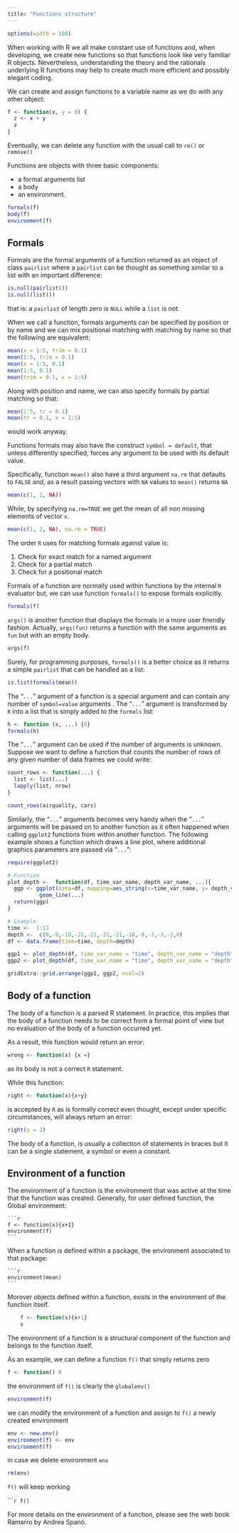 ```yaml
---
title: "Functions structure"
---
```



```r
options(width = 108)
```


When working with R we all make constant use of functions and, when developing, we create new functions so that functions look like very familiar R objects. Nevertheless, understanding the theory and the rationals underlying R functions may help to create much more efficient and possibly elegant coding.

We can create and assign functions to a variable name as we do with any other object:

```r
f <- function(x, y = 0) {
  z <- x + y
  z
}
```

Eventually, we can delete any function  with the usual call to `rm()` or `remove()`

Functions are objects with three basic components: 

* a formal arguments list
* a body
* an environment. 

```r
formals(f)
body(f)
environment(f)
```


## Formals

Formals are the formal arguments of a function returned as an object of class `pairlist` where a `pairlist` can be thought as something similar to a list with an important difference:

```r
is.null(pairlist())
is.null(list())
```

that is: a `pairlist` of length zero is `NULL` while a `list` is not.

When we call a function, formals arguments can be specified by position or by name and we can mix positional matching with matching by name so that the following are equivalent:

```r

mean(x = 1:5, trim = 0.1)
mean(1:5, trim = 0.1)
mean(x = 1:5, 0.1)
mean(1:5, 0.1)
mean(trim = 0.1, x = 1:5)
```

Along with position and name, we can also specify formals by partial matching so that:

```r
mean(1:5, tr = 0.1)
mean(tr = 0.1, x = 1:5)
```

would work anyway.

Functions formals may also have the construct `symbol = default`, that unless differently specified, forces any argument to be used with its default value.

Specifically, function `mean()` also have a third argument `na.rm` that defaults to `FALSE` and, as a result passing vectors with `NA` values to `mean()` returns `NA`

```r
mean(c(1, 2, NA))
```

While, by specifying `na.rm=TRUE` we get the mean of all non missing elements of vector `x`.

```r
mean(c(1, 2, NA), na.rm = TRUE)
```

The order `R` uses for matching formals against value is:

1. Check for exact match for a named argument
2. Check for a partial match
3. Check for a positional match

Formals of a function are normally used within functions by the internal `R` evaluator but, we can use function `formals()` to expose formals explicitly. 

```r
formals(f)
```

`args()` is another function that displays the formals in a more user friendly fashion. Actually, `args(fun)` returns a function with the same arguments as `fun` but with an empty body.  

```r
args(f)
```

Surely, for programming purposes,  `formals()` is a better choice as it returns a simple `pairlist` that can be handled as a list:


```r
is.list(formals(mean))
```

The "`...`" argument of a function is a special argument and can contain any number of `symbol=value` arguments .  The "`...`" argument is transformed by `R` into a list that is simply added to the `formals` list:

```r
h <- function (x, ...) {0}
formals(h)
```

The "`...`" argument can be used if the number of arguments is unknown. Suppose we want to define a function that counts the number of rows of any given number of data frames we could write:

```r
count_rows <- function(...) {
  list <- list(...)
  lapply(list, nrow)
}

count_rows(airquality, cars)
```


Similarly, the "`...`" arguments becomes very handy when the "`...`" arguments will be passed on to another function as it often happened when calling `ggplot2` functions from within another function. The following example shows a function which draws a line plot, where additional graphics parameters are passed via "`...`":

```r
require(ggplot2)

# Function
plot_depth <-  function(df, time_var_name, depth_var_name, ...){
  ggp <- ggplot(data=df, mapping=aes_string(x=time_var_name, y= depth_var_name)) +
          geom_line(...)
  return(ggp)
}

# Example
time <-  1:13
depth <-  c(0,-9,-18,-21,-21,-21,-21,-18,-9,-3,-3,-3,0)
df <- data.frame(time=time, depth=depth)

ggp1 <- plot_depth(df, time_var_name = "time", depth_var_name = "depth", linetype = 2)
ggp2 <- plot_depth(df, time_var_name = "time", depth_var_name = "depth", size = 4, col = "red")

gridExtra::grid.arrange(ggp1, ggp2, ncol=2)
```

## Body of a function

The body of a function is a parsed R statement. In practice, this implies that the body of a function needs to be correct from a formal point of view but no evaluation of the body of a function occurred yet. 

As a result, this function would return an error:

```r
wrong <- function(x) {x =}
```

as its body is not a correct `R` statement.

While this function:

```r
right <- function(x){x+y}
```

is accepted by `R` as is formally correct even thought, except under specific circumstances, will always return an error:

```r
right(x = 2)
```
The body of a function, is usually a collection of statements in braces but it can be a single statement, a symbol or even a constant.

## Environment of a function

The environment of a function is the environment that was active at the time that the function was created. Generally, for user defined function, the Global environment:

    ```r
    f <- function(x){x+1}
    environment(f)
    ```

When a function is defined within a package, the environment associated to that package:

    ```r
    environment(mean)
    ```

Morover objects defined within a function, exists in the environment of the function itself.
 
```r
    f <- function(x){x+1}
    x
```

The environment of a function is a structural component of the function and belongs to the function itself.

As an example, we can define a function `f()` that simply returns zero


```r
f <- function() 0
```

the environment of `f()` is clearly the `globalenv()`


```r
environment(f)
```


we can modify the environment of a function and assign to `f()` a newly created environment


```r
env <- new.env()
environment(f) <- env
environment(f)
```


in case we delete environment `env`


```r
rm(env)
```

`f()` will keep working

``````r
f()
```


For more details on the environment of a function, please see the web book Ramarro by Andrea Spanò.
